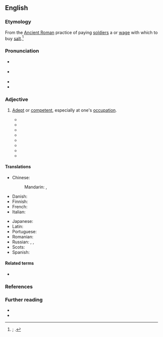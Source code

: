 ==English==
{{was wotd|2020|July|10}}

===Etymology===
From the [[w:Ancient Rome|Ancient Roman]] practice of paying [[soldier#Noun|soldiers]] a {{m|la|salārium}} or [[wage#Noun|wage]] with which to buy [[salt#Noun|salt]].<ref>{{R:Phrase Finder|entry=Worth one’s salt|url=https://www.phrases.org.uk/meanings/worth-ones-salt.html|nodot=1}}; {{cite-web|title=Worth one’s salt|url=http://www.word-detective.com/2007/07/worth-ones-salt/|archiveurl=https://web.archive.org/web/20190806044007/http://www.word-detective.com/2007/07/worth-ones-salt/|archivedate=6 August 2019|work=The Word Detective|date=31 July 2007}}.</ref>

===Pronunciation===
* {{a|RP}} {{IPA|en|/ˈwɜːθ wʌnz ˈsɒlt/}}
* {{a|GA}} {{IPA|en|/ˈwɝθ wʌnz ˈsɔlt/|/-sɑlt/}}
* {{audio|en|En-us-worth one's salt.mp3|Audio (GA)}}
* {{audio|en|En-au-worth one's salt.ogg|Audio (AU)}}

===Adjective===
{{en-adj|-}}

# {{lb|en|idiomatic}} [[adept#Adjective|Adept]] or [[competent]], especially at one's [[occupation]].
#: {{synonyms|en|worth one's weight in salt}}
#: {{ux|en|Any doctor '''worth his salt''' should be able to correctly diagnose the illness.}}
#* {{quote-book|en|author=A[lexander] Dalrymple|authorlink=Alexander Dalrymple|title=A Fair State of the Case between the East India Company and the Owners of Ships Now in Their Service.{{nb...|To which are Added Considerations on Mr. Brough’s Pamphlet Concerning the East India Company’s Shipping}}|location=London|publisher=Printed by George Bigg [...]; and sold by J. Sewell,{{nb...|Cornhill.}}|year=1786|pages=46–47|pageurl=https://books.google.com/books?id=BV0VAAAAQAAJ&pg=PA47|oclc=931332172|passage=[T]he encouragement for Shipwrights continues great at the Capital; to which all young People are naturally deſirous to come, whenever they fancy their abilities would diſtinguiſh them, or find a deſire to improve themſelves in their profeſſion; which two claſſes comprehend all the Shipwrights that will ever be '''worth their salt'''!}}
#* {{RQ:Hughes Tom Brown|chapter=The Fight|pages=312–313|pageref=312|passage=Everyone who is '''worth his salt''' has his enemies, who must be beaten, be they evil thoughts and habits in himself, or spiritual wickedness in high places, or Russians, or Border-ruffians, or Bill, Tom, or Harry, who will not let him live his life in quiet till he has thrashed them.}}
#* {{RQ:Stevenson Treasure Island|chapter=Narrative Continued by the Doctor: End of the First Day’s Fighting|page=142|passage=It did all our hearts good to see him spit in his hand, knit his brows, and make the blade sing through the air. It was plain from every line of his body that our new hand was '''worth his salt'''.}}
#* {{quote-journal|en|author=Arnold H. Maremont|title=Public Relations—the Tail that Wags the Dog?|magazine=Michigan Business Review|location=Ann Arbor, Mich.|publisher=Graduate School of Business Administration, {{w|University of Michigan}}|month=May|year=1966|volume=XVIII|issue=3|page=11|pageurl=https://books.google.com/books?id=1pV0ogsLh7sC&pg=RA10-PA11|column=1|issn=0026-2056|oclc=4996148|passage=Every executive '''worth his salt''' has his own private charity, ranging all the way from the Society for the Prevention of Cruelty to Animals to raising money for organizations concerned with better sex education in our public schools.}}
#* {{quote-book|en|author=Ronald W. Maris|author2=Alan L[ee] Berman|authorlink2=Alan Berman|author3=Morton M. Silverman [''et al.'']|chapter=The Empirical Foundations of Suicidology|title=Comprehensive Textbook of Suicidology|location=New York, N.Y.; London|publisher={{w|Guilford Press}}|year=2000|section=part I (Foundations of Suicidology)|page=62|pageurl=https://books.google.com/books?id=Zi-xoFAPnPMC&pg=PA62|isbn=978-1-57230-541-0|passage=Surely any "science" '''worth its salt''' ought to try to be true to its name and be as objective as it can, make careful measurements, count something.}}
#* {{quote-book|en|author=Wendy Wax|title=Magnolia Wednesdays|location=New York, N.Y.|publisher={{w|Berkley Books}}|month=March|year=2010|page=400|pageurl=https://books.google.com/books?id=qqo6WQ1Fg0UC&pg=PA400|isbn=978-0-425-23235-4|passage=Those were the kinds of story elements that any network would pay big bucks for, that any investigative journalist '''worth her salt''' would kill for. This story was an automatic ticket back to the top of network news.}}
#* {{quote-web|en|author=Charles Bramesco|title=A Spoonful of Nostalgia Helps the Calculated ''{{w|Mary Poppins Returns}}'' Go Down|archiveurl=https://web.archive.org/web/20190524223716/https://www.avclub.com/a-spoonful-of-nostalgia-helps-the-calculated-mary-poppi-1831031216|archivedate=24 May 2019|work={{w|The A.V. Club}}|date=12 December 2018|passage=She does the same thing as any parent '''worth their salt''', and gets rambunctious youngsters engaged in daily drudgeries by refashioning the quotidian as adventure.}}
#* {{quote-journal|en|date=2021 January 13|author=Christian Wolmar|title=Read all about London's Cathedrals of Steam|journal=RAIL, issue 922|page=62|text=Every rail company '''worth its salt''' wanted to connect with London. Interestingly, it was largely that way around - provincial entrepreneurs wanting to connect with the capital, rather than London capitalists seeking to spread outwards.}}

====Translations====
{{trans-top|adept or competent}}
* Chinese:
*: Mandarin: {{t+|cmn|勝任}}, {{t+|cmn|胜任|tr=shèngrèn}}
* Danish: {{t-needed|da}}
* Finnish: {{t|fi|[[palkkansa]] [[arvoinen]]}}
* French: {{t+|fr|digne de ce nom}}
* Italian: {{t-needed|it}}
{{trans-mid}}
* Japanese: {{t+|ja|有能|tr=yūnō}}
* Latin: {{t-needed|la}}
* Portuguese: {{t-needed|pt}}
* Romanian: {{t-needed|ro}}
* Russian: {{t+|ru|[[знающий]] [[свой|своё]] [[дело]]}}, {{t+|ru|компетентный}}, {{t+|ru|сведущий}}
* Scots: {{t|sco|wirth saut til his kail}}
* Spanish: {{t-needed|es}}
{{trans-bottom}}

====Related terms====
* {{l|en|not worth salt}}

===References===
<references />

===Further reading===
* {{R:OED Online|subentry=(to be) worth one’s salt|subid=24412902|entry=salt|pos=''n.{{sup|1}}''|noformat=1|id=170146|date=1909}}
* {{R:Lexico|pos=phrase}}